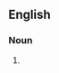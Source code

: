 ==English==

===Noun===
{{en-noun}}

# {{context|rare|lang=en}} {{alternative spelling of|Eskimologist}}